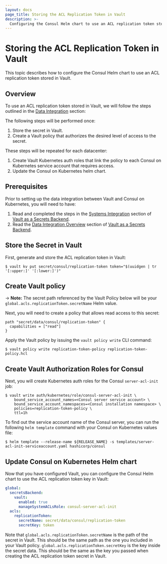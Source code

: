```yaml
---
layout: docs
page_title: Storing the ACL Replication Token in Vault
description: >-
  Configuring the Consul Helm chart to use an ACL replication token stored in Vault.
---
```


# Storing the ACL Replication Token in Vault

This topic describes how to configure the Consul Helm chart to use an ACL replication token stored in Vault.
## Overview
To use an ACL replication token stored in Vault, we will follow the steps outlined in the [Data Integration](/docs/k8s/installation/vault/data-integration) section:

The following steps will be performed once:
  1. Store the secret in Vault.
  1. Create a Vault policy that authorizes the desired level of access to the secret.

These steps will be repeated for each datacenter:
  1. Create Vault Kubernetes auth roles that link the policy to each Consul on Kubernetes service account that requires access.
  1. Update the Consul on Kubernetes helm chart.

## Prerequisites
Prior to setting up the data integration between Vault and Consul on Kubernetes, you will need to have:
1. Read and completed the steps in the [Systems Integration](/docs/k8s/installation/vault/systems-integration) section of [Vault as a Secrets Backend](/docs/k8s/installation/vault).
2. Read the [Data Integration Overview](/docs/k8s/installation/vault/data-integration) section of [Vault as a Secrets Backend](/docs/k8s/installation/vault).

## Store the Secret in Vault

First, generate and store the ACL replication token in Vault:

```shell-session
$ vault kv put secret/consul/replication-token token="$(uuidgen | tr '[:upper:]' '[:lower:]')"
```

## Create Vault policy

-> **Note:** The secret path referenced by the Vault Policy below will be your `global.acls.replicationToken.secretName` Helm value.

Next, you will need to create a policy that allows read access to this secret:

<CodeBlockConfig filename="replication-token-policy.hcl">

```HCL
path "secret/data/consul/replication-token" {
  capabilities = ["read"]
}
```

</CodeBlockConfig>

Apply the Vault policy by issuing the `vault policy write` CLI command:

```shell-session
$ vault policy write replication-token-policy replication-token-policy.hcl
```

## Create Vault Authorization Roles for Consul

Next, you will create Kubernetes auth roles for the Consul `server-acl-init` job:

```shell-session
$ vault write auth/kubernetes/role/consul-server-acl-init \
    bound_service_account_names=<Consul server service account> \
    bound_service_account_namespaces=<Consul installation namespace> \
    policies=replication-token-policy \
    ttl=1h
```

To find out the service account name of the Consul server,
you can run the following `helm template` command with your Consul on Kubernetes values file:

```shell-session
$ helm template --release-name ${RELEASE_NAME} -s templates/server-acl-init-serviceaccount.yaml hashicorp/consul
```

## Update Consul on Kubernetes Helm chart

Now that you have configured Vault, you can configure the Consul Helm chart to
use the  ACL replication token key in Vault:

<CodeBlockConfig filename="values.yaml">

```yaml
global:
  secretsBackend:
    vault:
      enabled: true
      manageSystemACLsRole: consul-server-acl-init
  acls:
    replicationToken:
      secretName: secret/data/consul/replication-token
      secretKey: token
```

</CodeBlockConfig>

Note that `global.acls.replicationToken.secretName` is the path of the secret in Vault.
This should be the same path as the one you included in your Vault policy.
`global.acls.replicationToken.secretKey` is the key inside the secret data. This should be the same
as the key you passed when creating the  ACL replication token secret in Vault.
